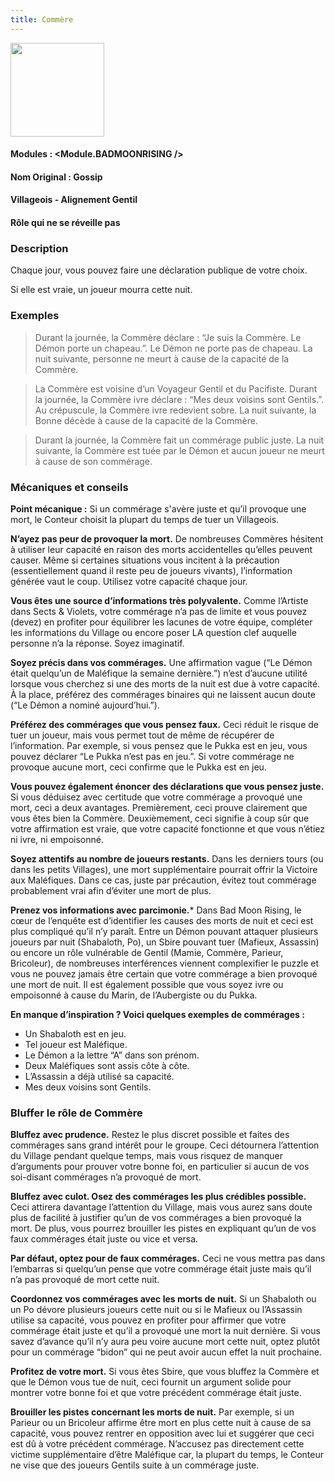 ```yaml
---
title: Commère
---
```



<img src='/img/blood-on-the-clocktower/roles/commere.png' height='150' />

#### Modules : <Module.BADMOONRISING />
#### Nom Original : Gossip
#### Villageois - Alignement Gentil
#### Rôle qui ne se réveille pas

### Description

Chaque jour, vous pouvez faire une déclaration publique de votre choix.

Si elle est vraie, un joueur mourra cette nuit.
 
### Exemples

> Durant la journée, la Commère déclare : “Je suis la Commère. Le Démon porte un chapeau.”. Le Démon ne porte pas de chapeau. La nuit suivante, personne ne meurt à cause de la capacité de la Commère.

> La Commère est voisine d’un Voyageur Gentil et du Pacifiste. Durant la journée, la Commère ivre déclare : “Mes deux voisins sont Gentils.”. Au crépuscule, la Commère ivre redevient sobre. La nuit suivante, la Bonne décède à cause de la capacité de la Commère.

> Durant la journée, la Commère fait un commérage public juste. La nuit suivante, la Commère est tuée par le Démon et aucun joueur ne meurt à cause de son commérage.

### Mécaniques et conseils

**Point mécanique :** Si un commérage s'avère juste et qu’il provoque une mort, le Conteur choisit la plupart du temps de tuer un Villageois.

**N’ayez pas peur de provoquer la mort.** De nombreuses Commères hésitent à utiliser leur capacité en raison des morts accidentelles qu’elles peuvent causer. Même si certaines situations vous incitent à la précaution (essentiellement quand il reste peu de joueurs vivants), l’information générée vaut le coup. Utilisez votre capacité chaque jour.

**Vous êtes une source d’informations très polyvalente.** Comme l’Artiste dans Sects & Violets, votre commérage n’a pas de limite et vous pouvez (devez) en profiter pour équilibrer les lacunes de votre équipe, compléter les informations du Village ou encore poser LA question clef auquelle personne n’a la réponse. Soyez imaginatif.

**Soyez précis dans vos commérages.** Une affirmation vague (“Le Démon était quelqu’un de Maléfique la semaine dernière.”) n’est d’aucune utilité lorsque vous cherchez si une des morts de la nuit est due à votre capacité. À la place, préférez des commérages binaires qui ne laissent aucun doute (“Le Démon a nominé aujourd’hui.”).

**Préférez des commérages que vous pensez faux.** Ceci réduit le risque de tuer un joueur, mais vous permet tout de même de récupérer de l’information. Par exemple, si vous pensez que le Pukka est en jeu, vous pouvez déclarer “Le Pukka n’est pas en jeu.”. Si votre commérage ne provoque aucune mort, ceci confirme que le Pukka est en jeu.

**Vous pouvez également énoncer des déclarations que vous pensez juste.** Si vous déduisez avec certitude que votre commérage a provoqué une mort, ceci a deux avantages. Premièrement, ceci prouve clairement que vous êtes bien la Commère. Deuxièmement, ceci signifie à coup sûr que votre affirmation est vraie, que votre capacité fonctionne et que vous n’étiez ni ivre, ni empoisonné.

**Soyez attentifs au nombre de joueurs restants.** Dans les derniers tours (ou dans les petits Villages), une mort supplémentaire pourrait offrir la Victoire aux Maléfiques. Dans ce cas, juste par précaution, évitez tout commérage probablement vrai afin d’éviter une mort de plus.

**Prenez vos informations avec parcimonie.*** Dans Bad Moon Rising, le cœur de l’enquête est d’identifier les causes des morts de nuit et ceci est plus compliqué qu’il n’y paraît. Entre un Démon pouvant attaquer plusieurs joueurs par nuit (Shabaloth, Po), un Sbire pouvant tuer (Mafieux, Assassin) ou encore un rôle vulnérable de Gentil (Mamie, Commère, Parieur, Bricoleur), de nombreuses interférences viennent complexifier le puzzle et vous ne pouvez jamais être certain que votre commérage a bien provoqué une mort de nuit. Il est également possible que vous soyez ivre ou empoisonné à cause du Marin, de l’Aubergiste ou du Pukka.

**En manque d’inspiration ? Voici quelques exemples de commérages :**
- Un Shabaloth est en jeu.
- Tel joueur est Maléfique.
- Le Démon a la lettre “A” dans son prénom.
- Deux Maléfiques sont assis côte à côte.
- L’Assassin a déjà utilisé sa capacité.
- Mes deux voisins sont Gentils.


### Bluffer le rôle de Commère

**Bluffez avec prudence.** Restez le plus discret possible et faites des commérages sans grand intérêt pour le groupe. Ceci détournera l’attention du Village pendant quelque temps, mais vous risquez de manquer d’arguments pour prouver votre bonne foi, en particulier si aucun de vos soi-disant commérages n’a provoqué de mort. 

**Bluffez avec culot. Osez des commérages les plus crédibles possible.** Ceci attirera davantage l’attention du Village, mais vous aurez sans doute plus de facilité à justifier qu’un de vos commérages a bien provoqué la mort. De plus, vous pourrez brouiller les pistes en expliquant qu’un de vos faux commérages était juste ou vice et versa.

**Par défaut, optez pour de faux commérages.** Ceci ne vous mettra pas dans l’embarras si quelqu’un pense que votre commérage était juste mais qu’il n’a pas provoqué de mort cette nuit.

**Coordonnez vos commérages avec les morts de nuit.** Si un Shabaloth ou un Po dévore plusieurs joueurs cette nuit ou si le Mafieux ou l’Assassin utilise sa capacité, vous pouvez en profiter pour affirmer que votre commérage était juste et qu’il a provoqué une mort la nuit dernière. Si vous savez d’avance qu’il n’y aura peu voire aucune mort cette nuit, optez plutôt pour un commérage “bidon” qui ne peut avoir aucun effet la nuit prochaine.

**Profitez de votre mort.** Si vous êtes Sbire, que vous bluffez la Commère et que le Démon vous tue de nuit, ceci fournit un argument solide pour montrer votre bonne foi et que votre précédent commérage était juste.

**Brouiller les pistes concernant les morts de nuit.** Par exemple, si un Parieur ou un Bricoleur affirme être mort en plus cette nuit à cause de sa capacité, vous pouvez rentrer en opposition avec lui et suggérer que ceci est dû à votre précédent commérage. N’accusez pas directement cette victime supplémentaire d’être Maléfique car, la plupart du temps, le Conteur ne vise que des joueurs Gentils suite à un commérage juste.
